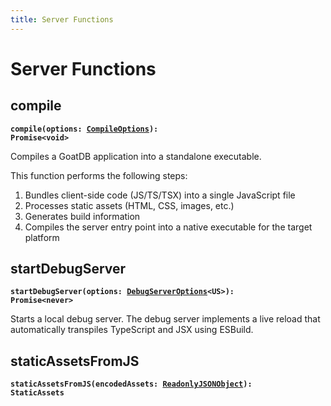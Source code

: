 ```yaml
---
title: Server Functions
---
```


# Server Functions

## compile

**<code>compile(options: [CompileOptions](/docs/api/types/compileoptions)): Promise&lt;void&gt;</code>**

Compiles a GoatDB application into a standalone executable.

This function performs the following steps:
1. Bundles client-side code (JS/TS/TSX) into a single JavaScript file
2. Processes static assets (HTML, CSS, images, etc.)
3. Generates build information
4. Compiles the server entry point into a native executable for the target
   platform

## startDebugServer

**<code>startDebugServer(options: [DebugServerOptions](/docs/api/types/debugserveroptions)&lt;US&gt;): Promise&lt;never&gt;</code>**

Starts a local debug server. The debug server implements a live reload that
automatically transpiles TypeScript and JSX using ESBuild.

## staticAssetsFromJS

**<code>staticAssetsFromJS(encodedAssets: [ReadonlyJSONObject](/docs/api/interfaces/readonlyjsonobject)): StaticAssets</code>**

